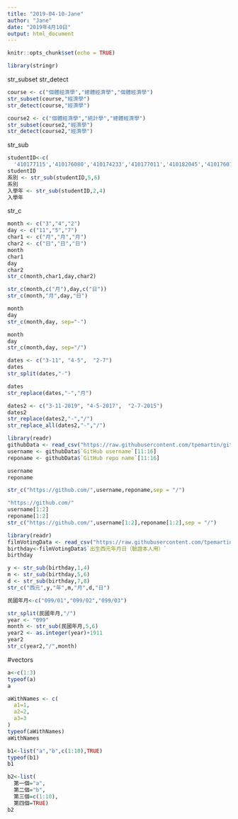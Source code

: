 ```yaml
---
title: "2019-04-10-Jane"
author: "Jane"
date: "2019年4月10日"
output: html_document
---
```


```r
knitr::opts_chunk$set(echo = TRUE)
```

```r
library(stringr)
```

str_subset
str_detect
```r
course <- c("個體經濟學","總體經濟學","個體經濟學")
str_subset(course,"經濟學")
str_detect(course,"經濟學")

course2 <- c("個體經濟學","統計學","總體經濟學")
str_subset(course2,"經濟學")
str_detect(course2,"經濟學")
```

str_sub
```r

studentID<-c(
  '410177115','410176080','410174233','410177011','410182045','410176014')
studentID
系別 <- str_sub(studentID,5,6)
系別
入學年 <- str_sub(studentID,2,4)
入學年
```

str_c
```r

month <- c("3","4","2")
day <- c("11","5","7")
char1 <- c("月","月","月")
char2 <- c("日","日","日")
month
char1
day 
char2
str_c(month,char1,day,char2)
```

```r
str_c(month,c("月"),day,c("日"))
str_c(month,"月",day,"日")
```

```r
month
day
str_c(month,day, sep="-")
```

```r

month
day
str_c(month,day, sep="/")
```

```r
dates <- c("3-11", "4-5",  "2-7")
dates
str_split(dates,"-")
```

```r
dates
str_replace(dates,"-","月")
```

```r
dates2 <- c("3-11-2019", "4-5-2017",  "2-7-2015")
dates2
str_replace(dates2,"-","/")
str_replace_all(dates2,"-","/")
```

```r
library(readr)
githubData <- read_csv("https://raw.githubusercontent.com/tpemartin/github-data/master/githubData.csv")
username <- githubData$`GitHub username`[11:16]
reponame <- githubData$`GitHub repo name`[11:16]
```

```r
username
reponame
```

```r
str_c("https://github.com/",username,reponame,sep = "/")
```

```r
"https://github.com/"
username[1:2]
reponame[1:2]
str_c("https://github.com/",username[1:2],reponame[1:2],sep = "/")
```

```r
library(readr)
filmVotingData <- read_csv("https://raw.githubusercontent.com/tpemartin/github-data/master/%E7%AC%AC%E4%B8%89%E5%B1%86%E7%B6%93%E6%BF%9F%E6%92%AD%E5%AE%A2%E7%AB%B6%E8%B3%BD%E5%8F%83%E8%B3%BD%E4%BD%9C%E5%93%81%E6%8A%95%E7%A5%A8%E7%B5%90%E6%9E%9C%E6%A8%A3%E6%9C%AC%20-%20Sheet1.csv")
birthday<-filmVotingData$`出生西元年月日（驗證本人用）`
birthday
```

```r
y <- str_sub(birthday,1,4)
m <- str_sub(birthday,5,6)
d <- str_sub(birthday,7,8)
str_c("西元",y,"年",m,"月",d,"日")
```

```r
民國年月<-c("099/01","099/02","099/03")
```

```r
str_split(民國年月,"/")
year <- "099"
month <- str_sub(民國年月,5,6)
year2 <- as.integer(year)+1911
year2
str_c(year2,"/",month)
```

#vectors

```r
a<-c(1:3)
typeof(a)
a
```

```r
aWithNames <- c(
  a1=1,
  a2=2,
  a3=3
)
typeof(aWithNames)
aWithNames
```

```r
b1<-list("a","b",c(1:10),TRUE)
typeof(b1)
b1
```

```r
b2<-list(
  第一個="a",
  第二個="b",
  第三個=c(1:10),
  第四個=TRUE)
b2
```

```r

```

















